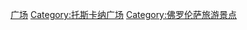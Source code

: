 {{Commons cat|Squares in Florence}}
[[Category:佛罗伦萨建筑物|广场]]
[[Category:托斯卡纳广场|Category:托斯卡纳广场]]
[[Category:佛罗伦萨旅游景点|Category:佛罗伦萨旅游景点]]